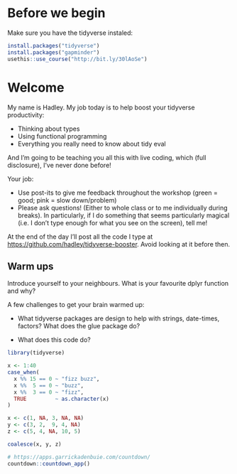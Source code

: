 # Before we begin

Make sure you have the tidyverse instaled:

```r
install.packages("tidyverse")
install.packages("gapminder")
usethis::use_course("http://bit.ly/30lAoSe")
```

# Welcome

My name is Hadley. My job today is to help boost your tidyverse productivity:

* Thinking about types
* Using functional programming
* Everything you really need to know about tidy eval

And I'm going to be teaching you all this with live coding, which (full disclosure), I've never done before! 

Your job:

* Use post-its to give me feedback throughout the workshop (green = good; pink = slow down/problem)
* Please ask questions! (Either to whole class or to me individually during breaks).
  In particularly, if I do something that seems particularly magical 
  (i.e. I don't type enough for what you see on the screen), tell me!

At the end of the day I'll post all the code I type at <https://github.com/hadley/tidyverse-booster>. Avoid looking at it before then.

## Warm ups

Introduce yourself to your neighbours. What is your favourite dplyr function and why?

A few challenges to get your brain warmed up:

* What tidyverse packages are design to help with strings, date-times, factors?
  What does the glue package do?

* What does this code do?

```r
library(tidyverse)

x <- 1:40
case_when(
  x %% 15 == 0 ~ "fizz buzz",
  x %%  5 == 0 ~ "buzz",
  x %%  3 == 0 ~ "fizz",
  TRUE         ~ as.character(x)
)
```

```r
x <- c(1, NA, 3, NA, NA)
y <- c(3, 2,  9, 4, NA)
z <- c(5, 4, NA, 10, 5)

coalesce(x, y, z)
```

```r
# https://apps.garrickadenbuie.com/countdown/
countdown::countdown_app()
```

